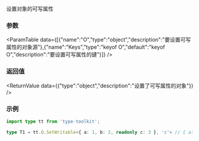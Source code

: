 

设置对象的可写属性

### 参数
<ParamTable data={[{"name":"O","type":"object","description":"要设置可写属性的对象源"},{"name":"Keys","type":"keyof O","default":"keyof O","description":"要设置可写属性的键"}]} />

### 返回值
<ReturnValue data={{"type":"object","description":"设置了可写属性的对象"}} />

### 示例

```ts
import type tt from 'type-toolkit';

type T1 = tt.O.SetWritable<{ a: 1, b: 2, readonly c: 3 }, 'c'> // { a: 1, b: 2, c: 3 }
```
